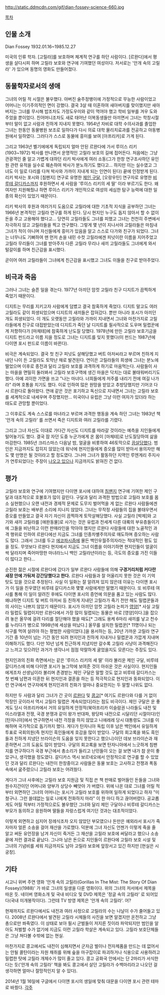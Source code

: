 http://static.ddmcdn.com/gif/dian-fossey-science-660.jpg

[[목차]]
== 인물 소개 ==
Dian Fossey 1932.01.16~1985.12.27

미국의 인류 학자. [고릴라]를 보호하며 체계적 연구를 하던 사람이다. [르완다]에서 평생을 살다시피 하며 고릴라 보호와 연구에 기여했던 여성이다. 저서로는 '안개 속의 고릴라' 가 있으며 동명의 영화도 만들어졌다.
== 동물학자로서의 생애 ==
그녀의 어릴 적 시절은 불우했다. 아버진 술주정뱅이에 가정적으로 무능한 사람이었고 어머니는 이기주의적인 면이 강했다. 결국 3살 때 이혼하여 새아버지를 맞이했지만 새아버지는 그녀를 무시해 밥조차도 가정도우미와 같이 먹어야 했고 학비 일부를 겨우 도와주었을 뿐이었다. 친어머니조차도 새로 태어난 이복동생들만 아끼면서 그녀는 학창시절부터 말이 없고 사람과 친하게 지내지 못했다. 1954년 자비로 대학 수의사과를 졸업한 그녀는 한동안 동물병원 보조로 일하다가 다시 의료 대학 물리치료과를 전공하고 아동병원에서 일하였다. 그러다가 스스로 동물에 흥미를 보여 [아프리카]로 가게 된다.

그리고 1963년 벨기에에게 독립되지 얼마 안된 르완다에 가서 루이스 리키(1903~1972) 박사를 만나면서 운명적인 고릴라 보호의 길에 접어든다. 처음에는 그냥 관광객인 줄 알고 가볍게 대하던 리키 박사에게 여러 소동(그가 한창 연구조사하던 유인원 관련 유적을 실수로 훼손하여 박사가 분노하기도 했다고... 하지만 이는 실수였고 그녀도 이 일로 다리를 다쳐 박사와 가까이 지내게 되는 인연이 된다) 끝에 인정받게 된다. 리키 박사는 포시와 [침팬지] 연구로 유명한 [[제인 구달]], [오랑우탄] 연구자로 유명한 [[비루테 갈디카스]]까지 후원하면서 세 사람을 '루이스 리키의 세 딸' 이라 부르기도 한다. 왜 여자만 지원해줬냐 하면 루이스 리키가 개인적으로 여성의 세심한 탐구 능력에 대한 일종의 확신이 있었기 때문이다.

리키 박사의 후원과 여러가지 도움으로 고릴라에 대한 기초적 지식을 공부하던 그녀는 1966년 본격적인 고릴라 연구를 하게 된다. 당시 현지인 누구도 돕지 않아서 할 수 없이 돈을 주고 고용해야 했다고... 당연히 고릴라들도 그녀를 피했고 그녀는 천천히 주변에서 자극하지 않고 고릴라들을 찍고 연구했다. 그렇게 몇 년이 지나서야 고릴라들은 마침내 그녀가 적이 아니며 자신들에게 흥미가 있음을 알고 스스로 다가와 친구가 되었다. 그녀는 너무나도 기뻐하여 맨 먼저 손을 내민 수컷 고릴라에겐 피넛이란 이름을 지어주었고 고릴라 무리들이 그녀를 받아주자 다른 고릴라 무리나 새끼 고릴라들도 그녀에게 와서 털갈이를 하며 친근감을 표시했다.

곧이어 여러 고릴라들이 그녀에게 친근감을 표시했고 그녀도 이들을 친구로 받아주었다.
== 비극과 죽음 ==
그러나 그녀는 슬픈 일을 겪는다. 1977년 아끼던 암컷 고릴라 친구 디지트가 끔찍하게 죽었기 때문이다.

디지트는 무리를 지키고자 사람에게 덤볐고 결국 참혹하게 죽었다. 디지트 말고도 여러 고릴라도 같이 희생되었으며 디지트의 새끼들은 잡혀갔다. 뿐만 아니라 포시가 아끼던 개도 희생되었다. 이 개도 오랫동안 고릴라와 가까이 지내면서 그녀와 마찬가지로 고릴라들에게 친구로 대접받았는데 디지트가 죽던 날 디지트를 필사적으로 도우며 밀렵꾼에게 저항하다가 [마체테]에 참혹하게 난도질 당했다. 1978년에 만든 고릴라 보호기금을 디지트 펀드라고 이름 지을 정도로 그녀는 디지트를 잊지 못했다(이 펀드는 1987년에 다이앤 포시 펀드로 이름이 바뀐다).

비극은 계속되었다. 결국 첫 친구 피넛도 살해당했고 버트 아저씨라고 부르며 친하게 지내던 나이 든 고릴라도 토막난 채로 발견된다. 연이은 고릴라들의 희생에 그녀는 분노에 떨었으며 이후로 종전과 달리 고릴라 보호를 과격하게 하기로 마음먹는다. 사람들이 사는 마을을 면밀히 둘러봐서 고릴라 보호구역에 생긴 마을은 닥치는 대로 불태워버리기도 했다. 아예 괴이한 가면을 쓰고 "나는 마녀다. 너희들에게 저주를 내리기 전에 여길 나가라" 라며 호통을 치기도 했다. 이로 인하여 많은 원망을 받았고 추방당했지만 기어코 다시 르완다로 돌아왔다. 연애 같은 것은 포기하고 독신으로 지내면서 그녀는 고릴라 보호를 세계적으로 내세우며 주장했지만... 미국이나 유럽은 그냥 이런 여자가 있더라 하는 태도로 관망할 뿐이었다.

그 이후로도 계속 스스로를 마녀라고 부르며 과격한 행동을 계속 하던 그녀는 1983년 책 '안개 속의 고릴라' 를 쓰면서 죽은 디지트와 여러 고릴라를 기렸다.

그리고 그녀 자신도 이대로 가다간 자신도 디지트를 따라갈 것이라는 예측을 지인들에게 털어놓기도 했다. 결국 잠 자던 도중 누군가에게 온 몸이 [마체테]로 난도질당하여 삶을 마감한다. 1985년 크리스마스 다음날 밤, 얼굴을 비롯하여 46토막으로 [[끔살]]당했다. 범인은 지금까지도 잡히지 않았는데 워낙에 현지인들에게 증오를 많이 받아서 용의자만 해도 몇 만명은 될 것이라고 할 정도였다. 그나마 그녀가 활동하던 지역인 루엔게리 주지사가 연루되었다는 주장이 [http://h21.hani.co.kr/arti/world/world_general/16016.html 나오고 있으나] 지금까지도 밝혀진 건 없다.
== 평가 ==
고릴라 보호와 연구에 기여했지만 다이앤 포시에 대하여 [[침팬지]] 연구에 기여한 제인 구달과 대조적으로 호불호가 많이 갈린다. 구달과 달리 과격한 방법으로 고릴라 보호를 몸소 실현했으나 오랜 내전과 경제적 문제로 도무지 벌어먹을 게 없는 르완다 사람들에겐 고릴라 보호는 배부른 소리에 지나지 않았다. 그녀는 무작정 사람들의 집을 불태우면서 증오를 만들었고 결국 자기 자신이 끔찍하게 토막살해당했다. 사실 고릴라 [박제]와 고기와 새끼 고릴라를 [애완동물]로 사가는 것은 유럽과 전세계 다른 대륙의 부유층들이기에 그들을 비난하고 이런 판매라인을 막아야 했지만 르완다 사람들에 대한 노골적인 과격 행위로 인하여 르완다에선 지금도 그녀를 인종차별주의자로 매도하며 증오하는 사람도 많다. 그래서 그녀를 두고 [[에코파시즘]]에 물든 백인우월주의자라는 적대적인 평도 있을 정도. 무엇보다 르완다 현지에서 지금도 그녀 이름을 이야기하면 현지인들이 얼굴이 싹 달라지며 죽어마땅한 마녀라느니 백인 고릴라년이라는 등, 극도의 증오를 가진 이들이 많다고 한다...

순진한 젊은 시절에 르완다에 갔다가 일부 르완다 사람들에 의해 '''구경거리처럼 커다란 새장 안에 가둬져 강간당했다고 한다.''' 르완다 사람들과 잘 어울리지 못한 것은 이 기억 탓도 있을 것으로 추정된다. 사실 이 일화는 잘 알려져 있지 않은데 이유는 다이앤 포시가 이 일을 친우였던 비루테 갈디카스와 몇몇 사람에게만 말했기 때문이다. 또 비루테 여사를 통해 이 일이 알려진 후에도 다이앤 포시의 증언에 의문을 품고 있는 사람도 많다. 왜냐하면 디지트 및 버트 아저씨 등 친하게 지내던 고릴라가 죽기 전만 해도 밀렵꾼들과의 사이는 나쁘지 않았기 때문이다. 포시가 아끼던 암컷 고릴라 논피가 [[영양]][* 사실 고릴라 밀렵도 밀렵이지만 르완다에서 가장 많이 밀렵되는 동물은 바로 [영양]이다.]을 잡으려 놓은 올무에 걸려 다리를 절단해야 했을 때도[* 그래도 용케 6마리 새끼를 낳고 천수를 누리다가 병으로 1998년에 세상을 떠났다.] 올무를 설치한 밀렵꾼[* 11명이나 되는 식구를 먹여 살려야 하는 평범한 사람이었다.]을 용서하는 등, 20년 가까운 고릴라 연구 기간 중 10년이 넘는 기간 동안 되려 현지인과 친하게 지내거나 밀렵꾼과 가깝게 지내며 이해하기도 했다. 다만 10년 넘게 친근하게 지냈지만 갈수록 고릴라 사냥이 과격해진다고 느끼고 잊으려던 과거가 생각나서 점점 악랄하게 굴었을지도 모른다는 주장도 있다.

현지인과의 친화 측면에서는 같은 '루이스 리키의 세 딸' 이라 불리운 제인 구달, 비루테 갈디카스에 비해 다이앤 포시가 늘그막에 보여준 것이 아쉬운 것은 사실이다. 현지인들에게조차 선생님이라 불리며 존경받는 제인 구달은 말할 것도 없고 비루테 갈디카스는 첫 번째 남편과 이혼한 뒤 현지인과 결혼을 하는 등 적극적으로 현지인과 동화되었다. 이런 연구에서 연구자에게 현지인과의 친화가 얼마나 중요한지는 두 말할 나위도 없다.

하지만 두 사람과 달리 그녀가 간 곳이 [[르완다]] 및 [[콩고]][* 여기도 르완다와 다를 거 없이 막장인 곳이라서 역시 고릴라 밀렵은 계속되었다]라는 점도 비극이다. 제인 구달은 운 좋게도 당시 아프리카에서 거의 유일하게 안정적(북아프리카 이슬람권 나라들도 내전 및 이스라엘과 전쟁, 국경 분쟁과 같이 왕가 반대파, 왕당파 내전으로 시달리던 시절이다)인 [탄자니아]에서 연구하면서 내전 걱정을 하지 않았고 니에레레 당시 대통령도 그녀를 이해하며 국가적으로 돕기까지 했다. 게다가 탄자니아 독립 이후 남은 백인에서 유일하게 투표로 국회의원(즉 현지인 흑인들에게 호감을 많이 받았다. 구달의 회고록을 봐도 흑인들과 친하게 지냈던 브라이슨의 도움을 잊지 못한다고 했으니)이던 데보 브라이슨과 재혼하면서 그의 도움도 많이 받았다. 구달의 회고록을 보면 탄자니아에서 느긋하게 침팬지를 연구하다가 국경 부근에서 총소리가 들리고 난민들이 오는 걸 보면 내가 참 운이 좋았구나, 생각했을 정도였다. 갈디카스 역시 보르네오에서 안정적으로 연구를 할 수 있었던 것과 달리 르완다는 내전이 한창중이고 사람들은 동물 보호는 고사하고 전쟁과 폭동 속에서 굶주렸으니 고릴라 보호는 어려웠다.

게다가 그녀 사후에는 고릴라 보호 지원금 및 직접 쓴 책 판매로 벌어들인 돈들을 그녀와 원수지간이던 어머니와 양부가 상당수 빼앗아 가 버렸다. 위에 나온 대로 그녀를 어릴 적부터 외면하던 그녀의 어머니는 포시가 고릴라 보호를 위하여 일하게 되었다고 하자 "미쳤구나. 그런 쓸데없는 일로 나에게 전화하지 마라" 이 한 마디 하고 끊어버렸다. 공교롭게도 어릴 적부터 가정적으로도 불우했던 그녀와 달리 제인 구달이나 비루테 갈디카스는 부모가 동의하고 응원하며 딸들을 자랑스럽게 여기던 것과는 대조적이었다.

이렇게 외면하고 심지어 장례식조차 오지 않았던 부모였으나 돈만은 예외라서 포시가 죽자마자 얼른 소송을 걸어 재산을 가로챘다. 덕분에 그녀 자신도 언젠가 이렇게 죽을 줄 알고 써둔 유언장을 남겨 자신이 죽거든 그 재산을 고릴라 보호에 써달라고 했으나 소송 끝에 저런 결과로 끝났다. 그나마 남은 돈으로 지인들이 르완다에 고릴라 보호 시설 및 그녀의 기념비를 세워 지금까지도 남아 고릴라 보호에 앞장서고 있긴 하지만 [현실은 시궁창].
== 기타 ==
시고니 위버 주연 영화 '안개 속의 고릴라(Gorillas In The Mist: The Story Of Dian Fossey)(1988)' 가 바로 그녀의 일생을 다룬 영화이다. 위의 그녀의 저서에서 제목을 따온 듯. 네이버 영화소개 및 국내 비디오 및 DVD 제목은 '정글 속의 고릴라' 로 되어있다(국내 미개봉작이다). 그런데 TV 방영 제목은 '안개 속의 고릴라'. 어?

현재까지도 르완다에서도 내전과 여러 사정으로 고릴라의 수는 나날이 수가 줄어들고 있다. 2008년 르완다에서 발견된 고릴라 시체들의 사진을 보면 알겠지만 온전하고 그냥 총으로만 쏴죽였다. 이 상태로 보아 필시 군벌들이 저지른 짓이라 파악되지만 범인을 알아도 처벌할 수가 없기에 지금도 이런 고릴라 학살은 계속되고 있다. 고릴라 보호단체들은 그냥 쳐다볼 수밖에 없는 현실.

마찬가지로 콩고에서도 내전이 심해지면서 군자금 벌이나 전자제품을 만드는 데 없어서는 안될 콜탄이라는 자원 채취를 위해 숲을 마구잡이로 파괴하거나 식용으로 사용하려고 밀렵한 탓에 고릴라 개체수가 많이 줄고 있다. 콩고 공화국 안에서는 단 2마리가 서식한다는 듯('안개 속의 고릴라' 책을 봐도 콩고에서 살던 고릴라가 수백마리라고 나오던 걸 생각하면 얼마나 절망적인지 알 수 있다).

2014년 1월 16일에 구글에서 다이앤 포시의 생일에 맞춰 대문을 다이앤 포시 관련 테마로 바꿨다.
[[각주]]
